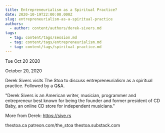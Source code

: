 ```yaml
---
title: Entrepreneurialism as a Spiritual Practice?
date: 2020-10-19T22:00:00.000Z
slug: entrepreneurialism-as-a-spiritual-practice
authors:
  - author: content/authors/derek-sivers.md
tags:
  - tag: content/tags/session.md
  - tag: content/tags/entrepreneurialism.md
  - tag: content/tags/spiritual-practice.md
---
```






Tue Oct 20 2020

October 20, 2020

Derek Sivers visits The Stoa to discuss entrepreneurialism as a spiritual practice. Followed by a Q&A.

"Derek Sivers is an American writer, musician, programmer and entrepreneur best known for being the founder and former president of CD Baby, an online CD store for independent musicians."

More from Derek: https://sive.rs

thestoa.ca
patreon.com/the_stoa
thestoa.substack.com


